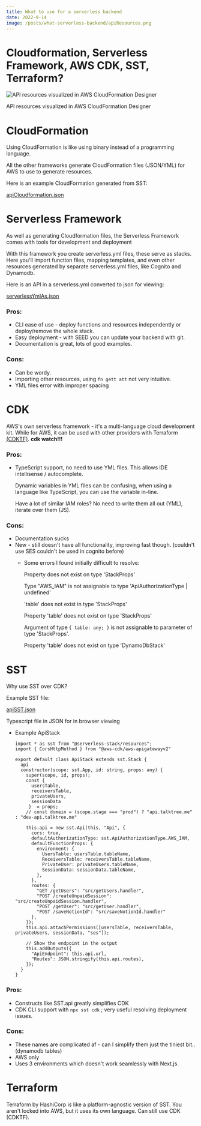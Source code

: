 ```yaml
---
title: What to use for a serverless backend
date: 2022-9-14
image: /posts/what-serverless-backend/apiResources.png
---
```


# Cloudformation, Serverless Framework, AWS CDK, SST, Terraform?

![API resources visualized in AWS CloudFormation Designer](what-serverless-backend/apiResources.png)

API resources visualized in AWS CloudFormation Designer

# **CloudFormation**

Using CloudFormation is like using binary instead of a programming language. 

All the other frameworks generate CloudFormation files (JSON/YML) for AWS to use to generate resources.

Here is an example CloudFormation generated from SST:

[apiCloudformation.json](what-serverless-backend/apiCFoutput.json)

# **Serverless Framework**

As well as generating Cloudformation files, the Serverless Framework comes with tools for development and deployment

With this framework you create serverless.yml files, these serve as stacks. Here you'll import function files, mapping templates, and even other resources generated by separate serverless.yml files, like Cognito and Dynamodb.

Here is an API in a serverless.yml converted to json for viewing:

[serverlessYmlAs.json](what-serverless-backend/serverlessYmlAs.json)

### Pros:

- CLI ease of use - deploy functions and resources independently or deploy/remove the whole stack.
- Easy deployment - with SEED you can update your backend with git.
- Documentation is great, lots of good examples.

### Cons:

- Can be wordy.
- Importing other resources, using `fn gett att` not very intuitive.
- YML files error with improper spacing

# **CDK**

AWS's own serverless framework - it's a multi-language cloud development kit. While for AWS, it can be used with other providers with Terraform [(CDKTF)](https://github.com/hashicorp/terraform-cdk). **cdk watch!!!**

### Pros:

- TypeScript support, no need to use YML files. This allows IDE intellisense / autocomplete.
    
    Dynamic variables in YML files can be confusing, when using a language like TypeScript, you can use the variable in-line.
    
    Have a lot of similar IAM roles? No need to write them all out (YML), iterate over them (JS).
    

### Cons:

- Documentation sucks
- New - still doesn't have all functionality, improving fast though. (couldn't use SES couldn't be used in cognito before)
    - Some errors I found initially difficult to resolve:
        
        Property does not exist on type 'StackProps'
        
        Type "AWS_IAM" is not assignable to type 'ApiAuthorizationType | undefined'
        
        'table' does not exist in type 'StackProps'
        
        Property 'table' does not exist on type 'StackProps'
        
        Argument of type `{ table: any; }` is not assignable to parameter of type 'StackProps'.
        
        Property 'table' does not exist on type 'DynamoDbStack'
        

# SST

Why use SST over CDK?

Example SST file:

[apiSST.json](what-serverless-backend/apiSST.json)

Typescript file in JSON for in browser viewing

- Example ApiStack
    
    ```tsx
    import * as sst from "@serverless-stack/resources";
    import { CorsHttpMethod } from "@aws-cdk/aws-apigatewayv2"
    
    export default class ApiStack extends sst.Stack {
      api
      constructor(scope: sst.App, id: string, props: any) {
        super(scope, id, props);
        const { 
          usersTable, 
          receiversTable,
          privateUsers,
          sessionData
         }  = props;
        // const domain = (scope.stage === "prod") ? "api.talktree.me" : "dev-api.talktree.me"
    
        this.api = new sst.Api(this, "Api", {
          cors: true,
          defaultAuthorizationType: sst.ApiAuthorizationType.AWS_IAM,
          defaultFunctionProps: {
            environment: {
              UsersTable: usersTable.tableName,
              ReceiversTable: receiversTable.tableName,
              PrivateUser: privateUsers.tableName,
              SessionData: sessionData.tableName,
            },
          },
          routes: {
            "GET /getUsers": "src/getUsers.handler",
            "POST /createUnpaidSession": "src/createUnpaidSession.handler",
            "POST /getUser": "src/getUser.handler",
            "POST /saveNotionId": "src/saveNotionId.handler" 
          },
        });
        this.api.attachPermissions([usersTable, receiversTable, privateUsers, sessionData, "ses"]);
    
        // Show the endpoint in the output
        this.addOutputs({
          "ApiEndpoint": this.api.url,
          "Routes": JSON.stringify(this.api.routes),
        });
      }
    }
    ```
    

### Pros:

- Constructs like SST.api greatly simplifies CDK
- CDK CLI support with `npx sst cdk` ; very useful resolving deployment issues.

### Cons:

- These names are complicated af - can I simplify them just the tiniest bit.. (dynamodb tables)
- AWS only
- Uses 3 environments which doesn't work seamlessly with Next.js.

# Terraform

Terraform by HashiCorp is like a platform-agnostic version of SST. You aren't locked into AWS, but it uses its own language. Can still use CDK (CDKTF).